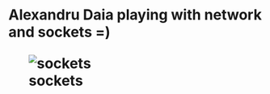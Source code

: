 <H1> Alexandru Daia   playing with network  and  sockets  =)

![sockets](https://cloud.githubusercontent.com/assets/7158671/23579261/4b74faa0-00f2-11e7-9084-16713bcca8d4.gif)
